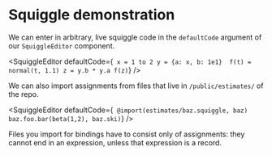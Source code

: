 
# Squiggle demonstration

We can enter in arbitrary, live squiggle code in the `defaultCode` argument of our `SquiggleEditor` component. 

<SquiggleEditor defaultCode={`
x = 1 to 2
y = {a: x, b: 1e1} 
f(t) = normal(t, 1.1)
z = y.b * y.a
f(z)`} /> 

We can also import assignments from files that live in `/public/estimates/` of the repo. 

<SquiggleEditor 
    defaultCode={`
@import(estimates/baz.squiggle, baz)
baz.foo.bar(beta(1,2), baz.ski)`}
/>

Files you import for bindings have to consist only of assignments: they cannot end in an expression, unless that expression is a record. 

